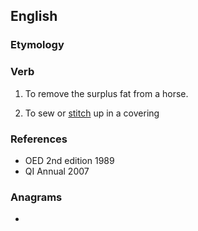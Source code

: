 ==English==

===Etymology===
{{prefix|en|en|seam}}

===Verb===
{{en-verb}}

# {{lb|en|obsolete}} To remove the surplus fat from a horse.
# {{lb|en|obsolete}} To sew or [[stitch]] up in a covering

===References===
* OED 2nd edition 1989
* QI Annual 2007

===Anagrams===
* {{anagrams|en|a=aeemns|Ameens|Naeems|Seeman|enemas|meanes|mensae|seamen}}